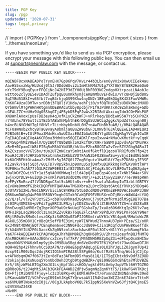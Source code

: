 ```yaml
---
title: PGP Key
slug: /pgp
updatedAt: '2020-07-31'
tags: legal,privacy
---
```


// import { PGPKey } from '../components/pgpKey';
// import { sizes } from '../themes/neonLaw';

If you have something you'd like to send us via PGP encryption, please
encrypt your message with this following public key. You can then email us at
support@neonlaw.com with the message, or contact us.

```
-----BEGIN PGP PUBLIC KEY BLOCK-----

mQINBF8cxNABEADPolYynEHX7Gp96PqV7KvLr44b3Lb/en6yVXix8XwUCIEek4au
AavH55xvzWq/HLUsdj0t5J/0DdoWUvi2iImHthKMd7U1g7YXf0W/8fG8R2Ha6Om0
nYcT9dY9BuqEyurFFQCjNcJ42HIP3dZYH0UjBhF093NC2ndgoHXt+pzaiLNAobJe
wztto62clyOE5evIDAdTZufpqE0uOKkhymjCeRBmMbuVEFdwis/VTc8H0jiBd8mS
SqIYBd518kI+v65fbt7vqB4rhjqGS99Xhw4nyDN2r1BEqd0kQAgSK4X3FuoVHWRc
ChKHF4UzaCOMTw+srDBbj3FQ8ljV1Hda/aehFji0/xf8QTHzD8ZsUDOkDWciMU8D
QYbWmVlMTgPWHnHKtgmnODEBRACutbby8pcbjrPIf9JPdRKTxRc9ZShaR6ng+GDb
cGEALZZC+eUHx9UgOSShqGTj4P5ybD5PqFJwAsX2RI8dfAkxiuq7dm3CO+PWsPUE
XN8WnlAXoxCpUsFDB3eyK4qJofK1yCkZmWFJ+vRlrkeg/BDdiwWS5W7Ys5CHP0ZX
r74ALhx78Y6uttc1TE35TABaXhMphthEKrDQgU5UJWCLq2ggkcVpdZd7xsvgn00j
b4ncBLNYGHWY7glY8HVlr7Li+bbybDnbVL0HZ+n4wFUnBh3uAM/i/0M4LQARAQAB
tCFOaWNob2xhcyBTaG9vayA8bmlja0BuZW9ubGF3LmNvbT6JAlQEEwEIAD4WIQRz
PJBId6tB+vIUlP9oa3MdnHsn5wUCXxzE0AIbAwUJB4YfgAULCQgHAgYVCgkICwIE
FgIDAQIeAQIXgAAKCRBoa3MdnHsn56QEEADKlFrpuIxwv4rkMaCwXMutkY+yCqqK
R24SGp4hMiV0EelV/DyzBOfYQ8bBQklSA2kcfOR7X9F/aa8MTpZpvdvAprtMuVHx
zBeR+0CpxmCfW8tEISq5xM3hXYbU3B/hklbzP2hxR8CGTw2vZeeSZY2Ghg5ARuJI
bAZCxzuxcVVGlSbv/tUo2UTZmNCcaYSmRtiAx0fGktflD1qcoHTRRIfUdnTfp42t
RouHJCJ8l4JHPZoGT6koCrmAeZ5RbbZVOTFAaNZbFOZ8mwASu+yvSjsIEdONiGmH
Kx6XCMRFHtOtaAma2z7Mf5r5yI67Q0lZZogRfgutv1HwMl8tY7qsPZD86tyIE3SE
Ki2avk/F9sjSQ3j/GULTD7vRpSkbvJp9UnLU5sjDHfxuDIRkkOgTRfEKV0ktlWPY
9UF0HarTsA877tG3LRCVWF0E03Iaf827QNZsSCjFCdg8cSCv7LBFOuT1qQ6Zgdq+
YDalWOfZGwitVTr1ai5gVA0H6MWwgJz1ld4JpQXIapEqs4GsoLn7xNbl5W4a+S8V
1wjvxQYDL9+6uiDgF3FxnRlPuW10sdDzM67NVj/+E2C1tywy21aKr7Te/9WspRWn
SeEPyYRoRsv47lV1NDBgoC3nt5cAHUfn8vr+nH+t9swfaYAu6vpIoT3zblfGBT9Y
oIv8We8mmdfG1bkCDQRfHMTQARAAwTMG8Xbra2LOrc5bQst6At6iYRVKsSYDOg46
5JUTAYbI2Hi/NeCLNRVrbiciGC84KRE75tL6DcdNDOvP8QmiBFR0VWcI6uRP3J8W
QB6UwmDWGgO4uP00fB5ONY9xghCGIxk9CaKQFO9EVRUSXrnDZjRKzzWAWX4rLYXQ
o2/Q/sl/vlvZVPJzYSZ5+cbBTu8OhKad3GqAnxCj7yOt2mfRrm1dlMSgE8BTO7Ba
pt0IPq4QM2SA+pVFdzTgqERC3LPNzylyID5ZAuvB/dlZtBhRA5YTZS+nrdS28u88
BhnEwug82aMRBrZgIbprXOP9aU9cNuUajFSGskaTp/Ixa8z6OKdKtgIp26Ulv7aq
0MFsIRpLsq298odclzLno3KZZvUkBxTGq6ZFlczA8rx8PdLRr/R91Pm7oS6Y9Ner
6RjtR0w3vSMmOclvvzGKp3iSdROQu0ZbPIJORUmtrwUY61cYBt4gm6/BHwtoWcZB
AGk8LS35mD8V1Cr0BcQt5effBfE3inLryW7INPWud2TnnxAU37pN+PEza/S2/o0R
Gx34N8t4DWWjEQT7CEnqKem6veC3NNGFdccJdG09+CJin1RCqfcUmPWw8Kueffdk
E/kX4N9YILN2P0LDaccKkZg0N5zolz8uchAws6F0ul3OIs+N1lYYLyrbRamgFb3a
VaK7F4kAEQEAAYkCPAQYAQgAJhYhBHM8kEh3q0H68hSU/2hrcx2ceyfnBQJfHMTQ
AhsMBQkHhh+AAAoJEGhrcx2ceyfnf7kP/jM4hDNH5REZpUqZ3i+dFCwpQsmSHI5w
yNeoKWVSYM46zWlmp9yjOvJM9BUa5Bqidn6VeGbHPXTF61YQfnSt73wuDGweDTJH
mQH+W2hp42FhhnvhCcSDzA7N/zv98eE6pghABqLgjEs0LO2hYJgLiZOJgymTUp42
6zxp9IiM00zDqs2dojRK1IO1hmPIRA38lSSPg66o/KutfMzELhTnq/WoibjC2jCp
wrAFNdsqmDW7f0673tZe+8dFaz3AFbm9D5rhas8i1Q/1IT5gECbtxb9vDdf3Z98D
r2okiajdeiKuNuoq5YonUbdOeh33tgb9tgqWBZR+/q8i09EGSXcBhEta7MlbVBZE
Kr5/lBjzWPbLBTGg2XmJG1LsjKpf1kLzsHOO/xgktd9Si8ebyJupVTkl6HYTGZRO
qBR0oO6/t2J4gMtSJACb3GKkFEA4WDJZdPjw5agmNzZqnKYtT5/1kOwFG4VTK9cj
D4+FfjCMibNYhfFjoy+lc3z3l6PKy+RjEOMlHkM+CT/eYxmn3ZIN3Ndnd4Hv39ed
LPKauwA0WTZ/VChFsvgIB9ImVJKgK7YQrwsaAV1IR4h2ao3WIZ2nkE74brxTttvM
xe6VMU8MlWoAzdzI0jL//0CgJLkApboVKQL7k5IppNS5XeVnVZw6JfjtQ4CjmsE5
u24VSNuZ34XE
=NvHM
-----END PGP PUBLIC KEY BLOCK-----
```
